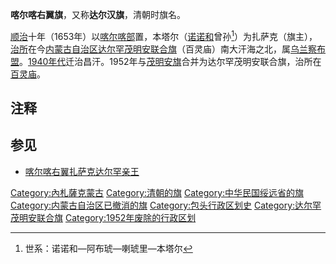 {{Unreferenced |time=2010-06-28T03:09:57+00:00 }}
'''喀尔喀右翼旗'''，又称'''达尔汉旗'''，清朝时旗名。

[[顺治|顺治]]十年（1653年）以[[喀尔喀部|喀尔喀部]]置，本塔尔（[[诺诺和|诺诺和]]曾孙<ref>世系：诺诺和—阿布琥—喇琥里—本塔尔</ref>）为扎萨克（旗主），[[治所|治所]]在今[[内蒙古自治区|内蒙古自治区]][[达尔罕茂明安联合旗|达尔罕茂明安联合旗]]（百灵庙）南大汗海之北，属[[乌兰察布盟|乌兰察布盟]]。[[1940年代|1940年代]]迁治昌汗。1952年与[[茂明安旗|茂明安旗]]合并为达尔罕茂明安联合旗，治所在[[百灵庙|百灵庙]]。

== 注释 ==

{{Reflist}}

==参见==
*[[喀尔喀右翼扎萨克达尔罕亲王|喀尔喀右翼扎萨克达尔罕亲王]]

{{中华民国绥远省行政区划}}
{{内蒙古行政区划小作品}}
[[Category:內札薩克蒙古|Category:內札薩克蒙古]]
[[Category:清朝的旗|Category:清朝的旗]]
[[Category:中华民国绥远省的旗|Category:中华民国绥远省的旗]]
[[Category:内蒙古自治区已撤消的旗|Category:内蒙古自治区已撤消的旗]]
[[Category:包头行政区划史|Category:包头行政区划史]]
[[Category:达尔罕茂明安联合旗|Category:达尔罕茂明安联合旗]]
[[Category:1952年废除的行政区划|Category:1952年废除的行政区划]]